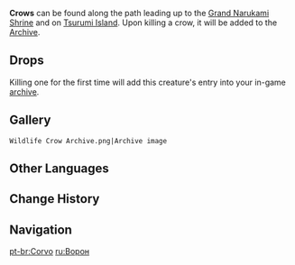 {{Furnishing Infobox
|id             = 369149
|image          = Wildlife Crow Icon.png
|category       = Animal
|subcategory    = Outdoor Creature
|rarity         = 3
|adeptal_energy = 100
|load           = 500
|reduced_load   = 500
|description    = A black colored avian.<br />The black on its feathers are darker than the long nights of Teyvat. When many of them circle in the sky, they can create the illusion of a solar eclipse.<br />Some locals consider them inauspicious, while others consider them a symbol of good fortune. As the saying goes, that's how traditions work.<br />Rumors abound among adventurers from various nations concerning a giant talking crow raised by a young female investigator from Mondstadt... [[Tubby]] does not think there is any need to be alarmed. "Every animal has their own language, not just birds. Isn't it natural for intelligent beings to learn human language in turn?"
|lbType         = Wildlife
|lbFamily       = Birds
|lbGroup        = 
|source1        = Omni-Ubiquity Net
}}
{{Description|A black colored avian.<br />The black on its feathers are darker than the long nights of [[Teyvat]]. When many of them circle in the sky, they can create the illusion of a solar eclipse. Some locals consider them inauspicious, while others consider them a symbol of good fortune. As the saying goes, that's how traditions work.<br />Rumors abound among adventurers from various nations concerning a [[Oz|giant talking crow]] raised by a [[Fischl|young female investigator]] from [[Mondstadt]]...|[[Archive]] Description}}

'''Crows''' can be found along the path leading up to the [[Grand Narukami Shrine]] and on [[Tsurumi Island]]. Upon killing a crow, it will be added to the [[Archive]].

==Drops==
{{Card|Fowl|1}}

Killing one for the first time will add this creature's entry into your in-game [[archive]].

==Gallery==
<gallery hideaddbutton="true" captionalign="center">
 Wildlife Crow Archive.png|Archive image
</gallery>

==Other Languages==
{{Other Languages|default_hidden = 1
|en      = Crow
|zhs     = 鸦
|zhs_rm  = Yā
|zht     = 鴉
|zht_rm  = Yā
|ja      = カラス
|ja_rm   = Karasu
|ko      = 까마귀
|ko_rm   = Kkamagwi
|es      = Cuervo
|fr      = Corbeau
|ru      = Ворон
|th      = Crow
|vi      = Quạ
|de      = Krähe
|id      = Crow
|pt      = Corvo
}}

==Change History==
{{Change History|2.0}}

==Navigation==
{{Wildlife Navbox|state=collapsed}}
{{Furnishing Navbox/Living|Animal}}

[[pt-br:Corvo]]
[[ru:Ворон]]